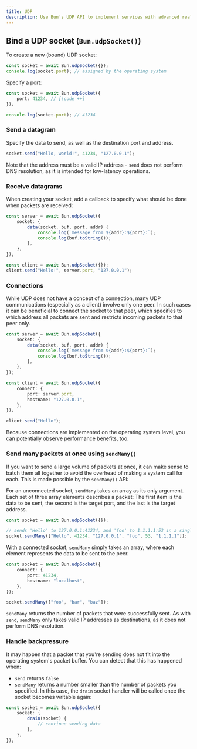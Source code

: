 ```yaml
---
title: UDP
description: Use Bun's UDP API to implement services with advanced real-time requirements, such as voice chat.
---
```


## Bind a UDP socket (`Bun.udpSocket()`)

To create a new (bound) UDP socket:

```ts
const socket = await Bun.udpSocket({});
console.log(socket.port); // assigned by the operating system
```

Specify a port:

```ts
const socket = await Bun.udpSocket({
	port: 41234, // [!code ++]
});

console.log(socket.port); // 41234
```

### Send a datagram

Specify the data to send, as well as the destination port and address.

```ts
socket.send("Hello, world!", 41234, "127.0.0.1");
```

Note that the address must be a valid IP address - `send` does not perform
DNS resolution, as it is intended for low-latency operations.

### Receive datagrams

When creating your socket, add a callback to specify what should be done when packets are received:

```ts server.ts icon="/icons/typescript.svg"
const server = await Bun.udpSocket({
	socket: {
		data(socket, buf, port, addr) {
			console.log(`message from ${addr}:${port}:`);
			console.log(buf.toString());
		},
	},
});

const client = await Bun.udpSocket({});
client.send("Hello!", server.port, "127.0.0.1");
```

### Connections

While UDP does not have a concept of a connection, many UDP communications (especially as a client) involve only one peer.
In such cases it can be beneficial to connect the socket to that peer, which specifies to which address all packets are sent
and restricts incoming packets to that peer only.

```ts server.ts icon="/icons/typescript.svg"
const server = await Bun.udpSocket({
	socket: {
		data(socket, buf, port, addr) {
			console.log(`message from ${addr}:${port}:`);
			console.log(buf.toString());
		},
	},
});

const client = await Bun.udpSocket({
	connect: {
		port: server.port,
		hostname: "127.0.0.1",
	},
});

client.send("Hello");
```

Because connections are implemented on the operating system level, you can potentially observe performance benefits, too.

### Send many packets at once using `sendMany()`

If you want to send a large volume of packets at once, it can make sense to batch them all together to avoid the overhead
of making a system call for each. This is made possible by the `sendMany()` API:

For an unconnected socket, `sendMany` takes an array as its only argument. Each set of three array elements describes a packet:
The first item is the data to be sent, the second is the target port, and the last is the target address.

```ts server.ts icon="/icons/typescript.svg"
const socket = await Bun.udpSocket({});

// sends 'Hello' to 127.0.0.1:41234, and 'foo' to 1.1.1.1:53 in a single operation
socket.sendMany(["Hello", 41234, "127.0.0.1", "foo", 53, "1.1.1.1"]);
```

With a connected socket, `sendMany` simply takes an array, where each element represents the data to be sent to the peer.

```ts server.ts icon="/icons/typescript.svg"
const socket = await Bun.udpSocket({
	connect: {
		port: 41234,
		hostname: "localhost",
	},
});

socket.sendMany(["foo", "bar", "baz"]);
```

`sendMany` returns the number of packets that were successfully sent. As with `send`, `sendMany` only takes valid IP addresses
as destinations, as it does not perform DNS resolution.

### Handle backpressure

It may happen that a packet that you're sending does not fit into the operating system's packet buffer. You can detect that this
has happened when:

- `send` returns `false`
- `sendMany` returns a number smaller than the number of packets you specified. In this case, the `drain` socket handler will be called once the socket becomes writable again:

```ts
const socket = await Bun.udpSocket({
	socket: {
		drain(socket) {
			// continue sending data
		},
	},
});
```

